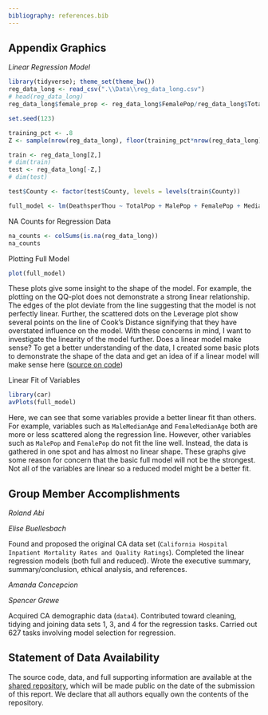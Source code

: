 ```yaml
---
bibliography: references.bib
---
```

## Appendix Graphics

*Linear Regression Model*
```r
library(tidyverse); theme_set(theme_bw())
reg_data_long <- read_csv(".\\Data\\reg_data_long.csv")
# head(reg_data_long)
reg_data_long$female_prop <- reg_data_long$FemalePop/reg_data_long$TotalPop

set.seed(123)

training_pct <- .8
Z <- sample(nrow(reg_data_long), floor(training_pct*nrow(reg_data_long)))

train <- reg_data_long[Z,]
# dim(train)
test <- reg_data_long[-Z,]
# dim(test)

test$County <- factor(test$County, levels = levels(train$County))

full_model <- lm(DeathsperThou ~ TotalPop + MalePop + FemalePop + MedianAge + MaleMedianAge + FemaleMedianAge + Under5yoPop + Under18yoPop + Pop21andOlder + Pop55andOlder + Pop60andOlder + Pop65andOlder + num_desig + amer_indian + black + hispanic + asian + multi_race + pac_island + white + poverty + labor_force + unemployed + median_income + TotalDeaths + TotalCases + prop_hpsa + nonwhite_prop + Rating + Deaths + unempl_prop + poverty_prop + prop55older + Cases + HospNumber + CasesperThou + female_prop , data = train)
```

NA Counts for Regression Data
```r
na_counts <- colSums(is.na(reg_data_long))
na_counts

```
Plotting Full Model
```r
plot(full_model)
```
These plots give some insight to the shape of the model. For example, the plotting on the QQ-plot does not demonstrate a strong linear relationship. The edges of the plot deviate from the line suggesting that the model is not perfectly linear. Further, the scattered dots on the Leverage plot show several points on the line of Cook's Distance signifying that they have overstated influence on the model. With these concerns in mind, I want to investigate the linearity of the model further. Does a linear model make sense? To get a better understanding of the data, I created some basic plots to demonstrate the shape of the data and get an idea of if a linear model will make sense here ([source on code](https://www.statology.org/plot-multiple-linear-regression-in-r/))

Linear Fit of Variables
```r

library(car)
avPlots(full_model)

```
Here, we can see that some variables provide a better linear fit than others. For example, variables such as `MaleMedianAge` and `FemaleMedianAge` both are more or less scattered along the regression line. However, other variables such as `MalePop` and `FemalePop` do not fit the line well. Instead, the data is gathered in one spot and has almost no linear shape. These graphs give some reason for concern that the basic full model will not be the strongest. Not all of the variables are linear so a reduced model might be a better fit. 


## Group Member Accomplishments

*Roland Abi*


*Elise Buellesbach*

Found and proposed the original CA data set (`California Hospital Inpatient Mortality Rates and Quality Ratings`). Completed the linear regression models (both full and reduced). Wrote the executive summary, summary/conclusion, ethical analysis, and references. 

*Amanda Concepcion*


*Spencer Grewe*

Acquired CA demographic data (`data4`). Contributed toward cleaning, tidying and joining data sets 1, 3, and 4 for the regression tasks. Carried out 627 tasks involving model selection for regression. 


## Statement of Data Availability

The source code, data, and full supporting information are available at the [shared repository](https://github.com/sbgrewe/STAT627-FinalProj), which will be made public on the date of the submission of this report. We declare that all authors equally own the contents of the repository. 
